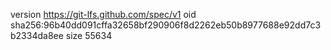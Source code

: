 version https://git-lfs.github.com/spec/v1
oid sha256:96b40dd091cffa32658bf290906f8d2262eb50b8977688e92dd7c3b2334da8ee
size 55634
